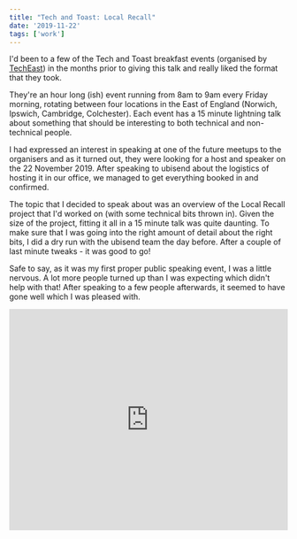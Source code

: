 ```yaml
---
title: "Tech and Toast: Local Recall"
date: '2019-11-22'
tags: ['work']
---
```

I'd been to a few of the Tech and Toast breakfast events (organised by [TechEast](https://www.techeast.com)) in the months prior to giving this talk and really liked the format that they took.

They're an hour long (ish) event running from 8am to 9am every Friday morning, rotating between four locations in the East of England (Norwich, Ipswich, Cambridge, Colchester). Each event has a 15 minute lightning talk about something that should be interesting to both technical and non-technical people.

I had expressed an interest in speaking at one of the future meetups to the organisers and as it turned out, they were looking for a host and speaker on the 22 November 2019. After speaking to ubisend about the logistics of hosting it in our office, we managed to get everything booked in and confirmed.

The topic that I decided to speak about was an overview of the Local Recall project that I'd worked on (with some technical bits thrown in). Given the size of the project, fitting it all in a 15 minute talk was quite daunting. To make sure that I was going into the right amount of detail about the right bits, I did a dry run with the ubisend team the day before. After a couple of last minute tweaks - it was good to go!

Safe to say, as it was my first proper public speaking event, I was a little nervous. A lot more people turned up than I was expecting which didn't help with that! After speaking to a few people afterwards, it seemed to have gone well which I was pleased with.

<iframe 
  width="100%" 
  height="400"
  src="https://www.youtube.com/embed/mF4cX0dINFk"
  title="Alex Kearns on Local Recall - Tech + Toast 2019"
  frameBorder="0"
  allow="accelerometer; autoplay; clipboard-write; encrypted-media; gyroscope; picture-in-picture" 
  allowFullScreen
></iframe>